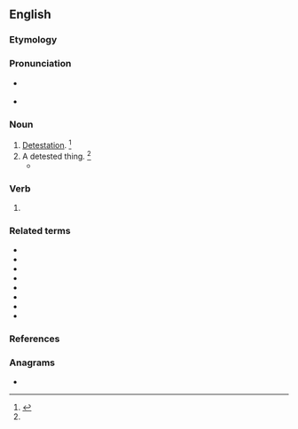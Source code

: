 ==English==

===Etymology===
{{suffix|en|abhor|ing}}

===Pronunciation===
* {{a|US}} {{IPA|en|/æbˈhɔɹ.ɪŋ/}}
* {{audio|en|en-ca-abhorring.ogg|Audio (CA)}}


===Noun===
{{en-noun|-|s}}

# [[detestation|Detestation]]. {{defdate|Mid 16<sup>th</sup> century.}}<ref name=SOED>{{R:SOED5|page=4}}</ref>
# A detested thing. {{defdate|Mid 16<sup>th</sup> century.}}<ref name=SOED/>
#* {{RQ:Shakespeare Antony|V|II|text=Rather a ditch in Egypt / Be gentle grave unto me! rather on Nilus' mud / Lay me stark-nak'd, and let the water-flies / Blow me into '''abhorring!'''}}

===Verb===
{{head|en|verb form}}

# {{present participle of|en|abhor|nocat=1}}

===Related terms===
* {{l|en|abhor}}
* {{l|en|abhorred}}
* {{l|en|abhorrence}}
* {{l|en|abhorrency}}
* {{l|en|abhorrent}}
* {{l|en|abhorrently}}
* {{l|en|abhorrer}}
* {{l|en|abhorrible}}

===References===
<references/>

===Anagrams===
* {{anagrams|en|a=abghinorr|harboring}}